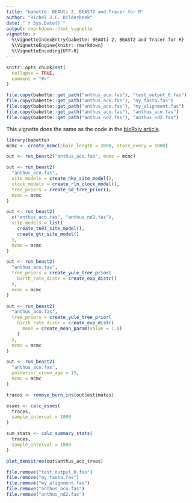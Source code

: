 ```yaml
---
title: "babette: BEAUti 2, BEAST2 and Tracer for R"
author: "Richel J.C. Bilderbeek"
date: "`r Sys.Date()`"
output: rmarkdown::html_vignette
vignette: >
  %\VignetteIndexEntry{babette: BEAUti 2, BEAST2 and Tracer for R}
  %\VignetteEngine{knitr::rmarkdown}
  %\VignetteEncoding{UTF-8}
---
```


```r
knitr::opts_chunk$set(
  collapse = TRUE,
  comment = "#>"
)
```

```r
file.copy(babette::get_path("anthus_aco.fas"), "test_output_0.fas")
file.copy(babette::get_path("anthus_aco.fas"), "my_fasta.fas")
file.copy(babette::get_path("anthus_aco.fas"), "my_alignment.fas")
file.copy(babette::get_path("anthus_aco.fas"), "anthus_aco.fas")
file.copy(babette::get_path("anthus_nd2.fas"), "anthus_nd2.fas")
```

This vignette does the same as the code in 
the [bioRxiv article](https://doi.org/10.1101/271866).

```r
library(babette)
mcmc <- create_mcmc(chain_length = 2000, store_every = 1000)
```

```r
out <- run_beast2("anthus_aco.fas", mcmc = mcmc)
```


```r
out <- run_beast2(
  "anthus_aco.fas",
  site_models = create_hky_site_model(),
  clock_models = create_rln_clock_model(),
  tree_priors = create_bd_tree_prior(),
  mcmc = mcmc
)
```


```r
out <- run_beast2(
  c("anthus_aco.fas", "anthus_nd2.fas"),
  site_models = list(
    create_tn93_site_model(), 
    create_gtr_site_model()
  ),
  mcmc = mcmc
)
```

```r
out <- run_beast2(
  "anthus_aco.fas",
  tree_priors = create_yule_tree_prior(
    birth_rate_distr = create_exp_distr()    
  ),
  mcmc = mcmc
)
```

```r
out <- run_beast2(
  "anthus_aco.fas",
  tree_priors = create_yule_tree_prior(
    birth_rate_distr = create_exp_distr(
      mean = create_mean_param(value = 1.0)
    )    
  ),
  mcmc = mcmc
)
```

```r
out <- run_beast2(
  "anthus_aco.fas",
  posterior_crown_age = 15,
  mcmc = mcmc
)
```


```r
traces <- remove_burn_ins(out$estimates)
```


```r
esses <- calc_esses(
  traces, 
  sample_interval = 1000
)
```

```r
sum_stats <- calc_summary_stats(
  traces, 
  sample_interval = 1000
)
```


```r
plot_densitree(out$anthus_aco_trees)
```

```r
file.remove("test_output_0.fas")
file.remove("my_fasta.fas")
file.remove("my_alignment.fas")
file.remove("anthus_aco.fas")
file.remove("anthus_nd2.fas")
```
